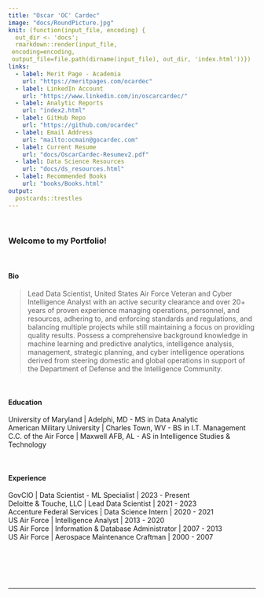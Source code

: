 ```yaml
---
title: "Oscar 'OC' Cardec"
image: "docs/RoundPicture.jpg"
knit: (function(input_file, encoding) {
  out_dir <- 'docs';
  rmarkdown::render(input_file,
 encoding=encoding,
 output_file=file.path(dirname(input_file), out_dir, 'index.html'))})
links:
  - label: Merit Page - Academia
    url: "https://meritpages.com/ocardec"
  - label: LinkedIn Account
    url: "https://www.linkedin.com/in/oscarcardec/"
  - label: Analytic Reports
    url: "index2.html" 
  - label: GitHub Repo
    url: "https://github.com/ocardec"
  - label: Email Address
    url: "mailto:ocmain@gocardec.com"
  - label: Current Resume
    url: "docs/OscarCardec-Resumev2.pdf"
  - label: Data Science Resources
    url: "docs/ds_resources.html"
  - label: Recommended Books
    url: "books/Books.html"
output:
  postcards::trestles
---  
```

<br/> 

### Welcome to my Portfolio!

<br/>

#### Bio  
> Lead Data Scientist, United States Air Force Veteran and Cyber Intelligence Analyst with an active security clearance and over 20+ years of proven experience managing operations, personnel, and resources, adhering to, and enforcing standards and regulations, and balancing multiple projects while still maintaining a focus on providing quality results. Possess a comprehensive background knowledge in machine learning and predictive analytics, intelligence analysis, management, strategic planning, and cyber intelligence operations derived from steering domestic and global operations in support of the Department of Defense and the Intelligence Community.  

<br/>

#### Education  
University of Maryland \| Adelphi, MD - MS in Data Analytic  
American Military University \| Charles Town, WV - BS in I.T. Management  
C.C. of the Air Force \| Maxwell AFB, AL - AS in Intelligence Studies & Technology  

<br/>

#### Experience  
GovCIO \| Data Scientist - ML Specialist \| 2023 - Present  
Deloitte & Touche, LLC \| Lead Data Scientist \| 2021 - 2023  
Accenture Federal Services \| Data Science Intern \| 2020 - 2021  
US Air Force \| Intelligence Analyst \| 2013 - 2020  
US Air Force \| Information & Database Administrator \| 2007 - 2013  
US Air Force \| Aerospace Maintenance Craftman \| 2000 - 2007  


<br/><br/><br/><br/>  

---  


